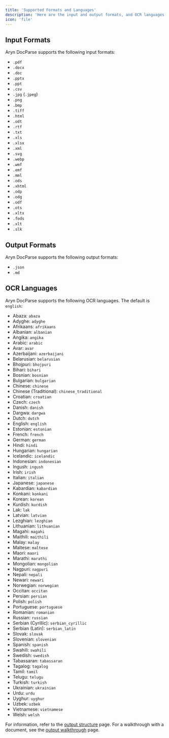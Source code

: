 ```yaml
---
title: 'Supported Formats and Languages'
description: 'Here are the input and output formats, and OCR languages supported by Aryn DocParse'
icon: 'file'
---
```


## Input Formats

Aryn DocParse supports the following input formats:

- `.pdf`
- `.docx`
- `.doc`
- `.pptx`
- `.ppt`
- `.csv`
- `.jpg` (`.jpeg`)
- `.png`
- `.bmp`
- `.tiff`
- `.html`
- `.odt`
- `.rtf`
- `.txt`
- `.xls`
- `.xlsx`
- `.xml`
- `.svg`
- `.webp`
- `.wmf`
- `.emf`
- `.mml`
- `.ods`
- `.xhtml`
- `.odp`
- `.odg`
- `.odf`
- `.ots`
- `.xltx`
- `.fods`
- `.xlt`
- `.slk`

## Output Formats

Aryn DocParse supports the following output formats:

- `.json`
- `.md`

## OCR Languages

Aryn DocParse supports the following OCR languages. The default is `english`:

- Abaza: `abaza`
- Adyghe: `adyghe`
- Afrikaans: `afrikaans`
- Albanian: `albanian`
- Angika: `angika`
- Arabic: `arabic`
- Avar: `avar`
- Azerbaijani: `azerbaijani`
- Belarusian: `belarusian`
- Bhojpuri: `bhojpuri`
- Bihari: `bihari`
- Bosnian: `bosnian`
- Bulgarian: `bulgarian`
- Chinese: `chinese`
- Chinese (Traditional): `chinese_traditional`
- Croatian: `croatian`
- Czech: `czech`
- Danish: `danish`
- Dargwa: `dargwa`
- Dutch: `dutch`
- English: `english`
- Estonian: `estonian`
- French: `french`
- German: `german`
- Hindi: `hindi`
- Hungarian: `hungarian`
- Icelandic: `icelandic`
- Indonesian: `indonesian`
- Ingush: `ingush`
- Irish: `irish`
- Italian: `italian`
- Japanese: `japanese`
- Kabardian: `kabardian`
- Konkani: `konkani`
- Korean: `korean`
- Kurdish: `kurdish`
- Lak: `lak`
- Latvian: `latvian`
- Lezghian: `lezghian`
- Lithuanian: `lithuanian`
- Magahi: `magahi`
- Maithili: `maithili`
- Malay: `malay`
- Maltese: `maltese`
- Maori: `maori`
- Marathi: `marathi`
- Mongolian: `mongolian`
- Nagpuri: `nagpuri`
- Nepali: `nepali`
- Newari: `newari`
- Norwegian: `norwegian`
- Occitan: `occitan`
- Persian: `persian`
- Polish: `polish`
- Portuguese: `portuguese`
- Romanian: `romanian`
- Russian: `russian`
- Serbian (Cyrillic): `serbian_cyrillic`
- Serbian (Latin): `serbian_latin`
- Slovak: `slovak`
- Slovenian: `slovenian`
- Spanish: `spanish`
- Swahili: `swahili`
- Swedish: `swedish`
- Tabassaran: `tabassaran`
- Tagalog: `tagalog`
- Tamil: `tamil`
- Telugu: `telugu`
- Turkish: `turkish`
- Ukrainian: `ukrainian`
- Urdu: `urdu`
- Uyghur: `uyghur`
- Uzbek: `uzbek`
- Vietnamese: `vietnamese`
- Welsh: `welsh`

For information, refer to the [output structure](./output_structure) page. For a walkthrough with a document, see the [output walkthrough](./tutorials/output_walkthrough) page.